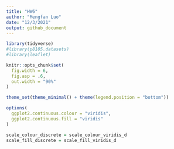 ```yaml
---
title: "HW6"
author: "Mengfan Luo"
date: "12/3/2021"
output: github_document
---
```


```r
library(tidyverse)
#library(p8105.datasets)
#library(leaflet)

knitr::opts_chunk$set(
  fig.width = 6,
  fig.asp = .6,
  out.width = "90%"
)

theme_set(theme_minimal() + theme(legend.position = "bottom"))

options(
  ggplot2.continuous.colour = "viridis",
  ggplot2.continuous.fill = "viridis"
)

scale_colour_discrete = scale_colour_viridis_d
scale_fill_discrete = scale_fill_viridis_d
```


